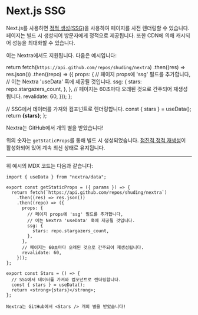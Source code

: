 # Next.js SSG

Next.js를 사용하면 [정적 생성(SSG)](https://nextjs.org/docs/basic-features/pages#static-generation-recommended)을 사용하여 페이지를 사전 렌더링할 수 있습니다. 페이지는 빌드 시 생성되어 방문자에게 정적으로 제공됩니다. 또한 CDN에 의해 캐시되어 성능을 최대화할 수 있습니다.

이는 Nextra에서도 지원됩니다. 다음은 예시입니다:


  return fetch(`https://api.github.com/repos/shuding/nextra`)
    .then((res) => res.json())
    .then((repo) => ({
      props: {
        // 페이지 props에 'ssg' 필드를 추가합니다,
        // 이는 Nextra 'useData' 훅에 제공될 것입니다.
        ssg: {
          stars: repo.stargazers_count,
        },
      },
      // 페이지는 60초마다 오래된 것으로 간주되어 재생성됩니다.
      revalidate: 60,
    }));
};

  // SSG에서 데이터를 가져와 컴포넌트로 렌더링합니다.
  const { stars } = useData();
  return <strong>{stars}</strong>;
};

<div className="mt-6 rounded-xl border border-gray-200 p-4 dark:border-gray-900">
  Nextra는 GitHub에서 <Stars /> 개의 별을 받았습니다!
</div>

위의 숫자는 `getStaticProps`를 통해 빌드 시 생성되었습니다. [점진적 정적 재생성](https://nextjs.org/docs/basic-features/data-fetching#incremental-static-regeneration)이 활성화되어 있어 계속 최신 상태로 유지됩니다.

---

위 예시의 MDX 코드는 다음과 같습니다:

```mdx
import { useData } from "nextra/data";

export const getStaticProps = ({ params }) => {
  return fetch(`https://api.github.com/repos/shuding/nextra`)
    .then((res) => res.json())
    .then((repo) => ({
      props: {
        // 페이지 props에 'ssg' 필드를 추가합니다,
        // 이는 Nextra 'useData' 훅에 제공될 것입니다.
        ssg: {
          stars: repo.stargazers_count,
        },
      },
      // 페이지는 60초마다 오래된 것으로 간주되어 재생성됩니다.
      revalidate: 60,
    }));
};

export const Stars = () => {
  // SSG에서 데이터를 가져와 컴포넌트로 렌더링합니다.
  const { stars } = useData();
  return <strong>{stars}</strong>;
};

Nextra는 GitHub에서 <Stars /> 개의 별을 받았습니다!
```
